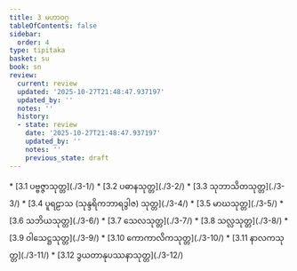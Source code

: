 ```yaml
---
title: 3 မဟာဝဂ္ဂ
tableOfContents: false
sidebar:
  order: 4
type: tipitaka
basket: su
book: sn
review:
  current: review
  updated: '2025-10-27T21:48:47.937197'
  updated_by: ''
  notes: ''
  history:
  - state: review
    date: '2025-10-27T21:48:47.937197'
    updated_by: ''
    notes: ''
    previous_state: draft
---
```



<ReviewStatus review={frontmatter.review} showDetails={true} />

<HypothesisAnnotation frontmatter={frontmatter} />

<DynamicBreadcrumb />



<TableOfContents book="sn" section="3">
* [3.1 ပဗ္ဗဇ္ဇာသုတ္တ](./3-1/)
* [3.2 ပဓာနသုတ္တ](./3-2/)
* [3.3 သုဘာသိတသုတ္တ](./3-3/)
* [3.4 ပူရဠာသ (သုန္ဒရိကဘာရဒွါဇ) သုတ္တ](./3-4/)
* [3.5 မာဃသုတ္တ](./3-5/)
* [3.6 သဘိယသုတ္တ](./3-6/)
* [3.7 သေလသုတ္တ](./3-7/)
* [3.8 သလ္လသုတ္တ](./3-8/)
* [3.9 ဝါသေဋ္ဌသုတ္တ](./3-9/)
* [3.10 ကောကာလိကသုတ္တ](./3-10/)
* [3.11 နာလကသုတ္တ](./3-11/)
* [3.12 ဒွယတာနုပဿနာသုတ္တ](./3-12/)
</TableOfContents>